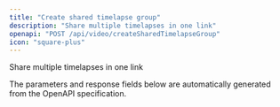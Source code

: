 ```yaml
---
title: "Create shared timelapse group"
description: "Share multiple timelapses in one link"
openapi: "POST /api/video/createSharedTimelapseGroup"
icon: "square-plus"
---
```


Share multiple timelapses in one link

<Note>
The parameters and response fields below are automatically generated from the OpenAPI specification.
</Note>

